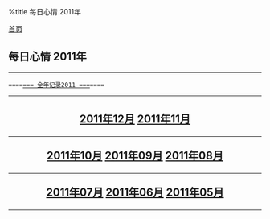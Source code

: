 %title 每日心情 2011年

[[../../index|首页]]
==每日心情 2011年==
----
 ====[[all|===  全年记录2011  ===]]====
----
<center>
<h2>
[[12/index|2011年12月]]
[[11/index|2011年11月]]
----
[[10/index|2011年10月]]
[[09/index|2011年09月]]
[[08/index|2011年08月]]
----
[[07/index|2011年07月]]
[[06/index|2011年06月]]
[[05/index|2011年05月]]
</h2>
</center>
----
